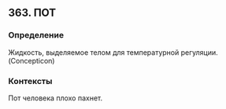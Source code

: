 ## 363. ПОТ
### Определение
Жидкость, выделяемое телом для температурной регуляции. (Concepticon)

### Контексты
Пот человека плохо пахнет.

